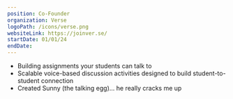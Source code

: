 ```yaml
---
position: Co-Founder
organization: Verse
logoPath: /icons/verse.png
websiteLink: https://joinver.se/
startDate: 01/01/24
endDate:
---
```


- Building assignments your students can talk to
- Scalable voice-based discussion activities designed to build student-to-student connection
- Created Sunny (the talking egg)... he really cracks me up
